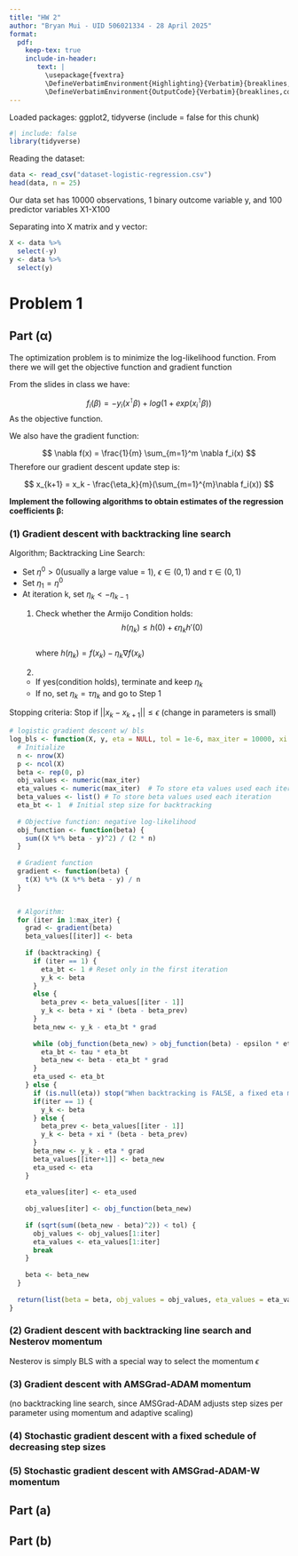 ```yaml
---
title: "HW 2"
author: "Bryan Mui - UID 506021334 - 28 April 2025"
format: 
  pdf:
    keep-tex: true
    include-in-header: 
       text: |
         \usepackage{fvextra}
         \DefineVerbatimEnvironment{Highlighting}{Verbatim}{breaklines,commandchars=\\\{\}}
         \DefineVerbatimEnvironment{OutputCode}{Verbatim}{breaklines,commandchars=\\\{\}}
---
```


Loaded packages: ggplot2, tidyverse (include = false for this chunk)
```r
#| include: false
library(tidyverse)
```

Reading the dataset:
```r
data <- read_csv("dataset-logistic-regression.csv")
head(data, n = 25)
```

Our data set has 10000 observations, 1 binary outcome variable y, and 100 predictor variables X1-X100

Separating into X matrix and y vector:

```r
X <- data %>%
  select(-y)
y <- data %>%
  select(y)
```


# Problem 1

## Part ($\symbf{\alpha}$)

The optimization problem is to minimize the log-likelihood function. From there we will get the objective function and gradient function

From the slides in class we have:

$$
f_i(\beta) = -y_i(x^\intercal\beta) + log(1 + exp(x_i^\intercal \beta))
$$
As the objective function.

We also have the gradient function:

$$
\nabla f(x) = \frac{1}{m} \sum_{m=1}^m \nabla f_i(x)
$$
Therefore our gradient descent update step is:

$$
x_{k+1} = x_k - \frac{\eta_k}{m}(\sum_{m=1}^{m}\nabla f_i(x))
$$

**Implement the following algorithms to obtain estimates of the regression coefficients $\symbf{β}$:**

### (1) Gradient descent with backtracking line search

Algorithm; Backtracking Line Search:  

  * Set $η^0 > 0$(usually a large value = 1), $ϵ ∈ (0,1)$ and $τ ∈ (0,1)$
  * Set $η_1 = η^0$ 
  * At iteration k, set $η_k <- η_{k-1}$
    1. Check whether the Armijo Condition holds: 
    $$
    h(η_k) ≤ h(0) + ϵη_kh'(0)
    $$  
      where $h(η_k) = f(x_k) − η_k ∇f(x_k)$
      
    2. 
      + If yes(condition holds), terminate and keep $η_k$
      + If no, set $η_k = τη_k$ and go to Step 1

Stopping criteria: Stop if $||x_k - x_{k+1}|| ≤ ϵ$ (change in parameters is small)

```r
# logistic gradient descent w/ bls
log_bls <- function(X, y, eta = NULL, tol = 1e-6, max_iter = 10000, xi = 0.5, epsilon = 0.5, tau = 0.5, backtracking=TRUE) {
  # Initialize
  n <- nrow(X)
  p <- ncol(X)
  beta <- rep(0, p)
  obj_values <- numeric(max_iter)
  eta_values <- numeric(max_iter)  # To store eta values used each iteration
  beta_values <- list() # To store beta values used each iteration
  eta_bt <- 1  # Initial step size for backtracking
  
  # Objective function: negative log-likelihood
  obj_function <- function(beta) {
    sum((X %*% beta - y)^2) / (2 * n)
  }
  
  # Gradient function
  gradient <- function(beta) {
    t(X) %*% (X %*% beta - y) / n
  }


  # Algorithm:
  for (iter in 1:max_iter) {
    grad <- gradient(beta)
    beta_values[[iter]] <- beta
    
    if (backtracking) {
      if (iter == 1) {
        eta_bt <- 1 # Reset only in the first iteration
        y_k <- beta
      }
      else {
        beta_prev <- beta_values[[iter - 1]]
        y_k <- beta + xi * (beta - beta_prev)
      }
      beta_new <- y_k - eta_bt * grad
      
      while (obj_function(beta_new) > obj_function(beta) - epsilon * eta_bt * sum(grad^2)) {
        eta_bt <- tau * eta_bt
        beta_new <- beta - eta_bt * grad
      }
      eta_used <- eta_bt
    } else {
      if (is.null(eta)) stop("When backtracking is FALSE, a fixed eta must be provided.")
      if(iter == 1) {
        y_k <- beta
      } else {
        beta_prev <- beta_values[[iter - 1]]
        y_k <- beta + xi * (beta - beta_prev)
      }
      beta_new <- y_k - eta * grad
      beta_values[[iter+1]] <- beta_new
      eta_used <- eta
    }
    
    eta_values[iter] <- eta_used
    
    obj_values[iter] <- obj_function(beta_new)
    
    if (sqrt(sum((beta_new - beta)^2)) < tol) {
      obj_values <- obj_values[1:iter]
      eta_values <- eta_values[1:iter]
      break
    }
    
    beta <- beta_new
  }
  
  return(list(beta = beta, obj_values = obj_values, eta_values = eta_values, beta_values = beta_values))
}
```



### (2) Gradient descent with backtracking line search and Nesterov momentum

Nesterov is simply BLS with a special way to select the momentum $\epsilon$


### (3) Gradient descent with AMSGrad-ADAM momentum

(no backtracking line search, since AMSGrad-ADAM adjusts step sizes per parameter using momentum and adaptive scaling)

### (4) Stochastic gradient descent with a fixed schedule of decreasing step sizes

### (5) Stochastic gradient descent with AMSGrad-ADAM-W momentum 

## Part (a)

## Part (b)